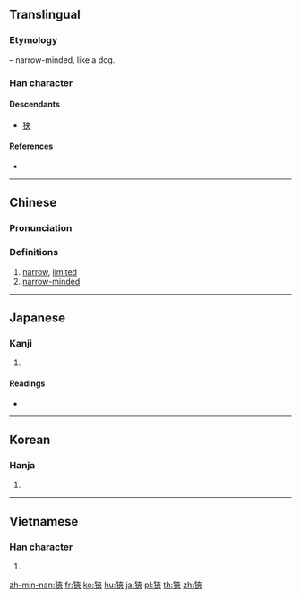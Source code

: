 {{also|狭}}
==Translingual==

===Etymology===
{{Han compound|犬|alt1=犭|t1=dog|夾|ls=psc|c1=s|c2=p}} – narrow-minded, like a dog.

===Han character===
{{Han char|rn=94|rad=犬|as=07|sn=10|four=44238|canj=KHKOO|ids=⿰犭夾}}

====Descendants====
* [[狭]]

====References====
* {{Han ref|kx=0711.300|dkj=20428|dj=1123.280|hdz=21348.040|uh=72F9|ud=29433|bh=AF55|bd=44885}}

----

==Chinese==
{{zh-forms|s=狭}}

===Pronunciation===
{{zh-pron
|m=xiá
|c=haap6,gip6
|mc=y
|oc=y
|ma=
|cat=a
}}

===Definitions===
# [[narrow]], [[limited]]
# [[narrow-minded]]

----

==Japanese==

===Kanji===
{{ja-kanji|grade=|rs=犬07}}

# {{defn|lang=ja|sort=犬07}}

====Readings====
* {{ja-readings|on=[[きょう]] (kyō), [[こう]] (kō)|kun=[[せまい]] (semai), [[せばめる]] (sebameru)}}

----

==Korean==

===Hanja===
{{ko-hanja|hangeul=협|eumhun=|rv=hyeop|mr=hyŏp|y=hyep}}

# {{defn|lang=ko|sort=犬07}}

----

==Vietnamese==

===Han character===
{{vi-hantu|hẹp|rs=犬07}}

# {{defn|lang=vi|sort=犬07}}

[[zh-min-nan:狹]]
[[fr:狹]]
[[ko:狹]]
[[hu:狹]]
[[ja:狹]]
[[pl:狹]]
[[th:狹]]
[[zh:狹]]